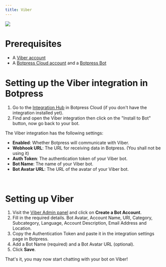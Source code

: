 ```yaml
---
title: Viber
---
```



<img src="./viber.png" />

# Prerequisites

* A [Viber account](https://www.viber.com/)
* A [Botpress Cloud account](https://sso.botpress.cloud) and a [Botpress Bot](https://botpress.com/docs/cloud/getting-started/create-and-publish-your-chatbot/)

# Setting up the Viber integration in Botpress

1. Go to the [Integration Hub](https://app.botpress.cloud/hub) in Botpress Cloud (if you don't have the integration installed yet).
2. Find and open the Viber integration then click on the "Install to Bot" button, now go back to your bot.

The Viber integration has the following settings:

* **Enabled**: Whether Botpress will communicate with Viber.
* **Webhook URL**: The URL for receiving data in Botpress. (You shall not be using it)
* **Auth Token**: The authentication token of your Viber bot.
* **Bot Name**: The name of your Viber bot.
* **Bot Avatar URL**: The URL of the avatar of your Viber bot.

<br />

# Setting up Viber

1. Visit the [Viber Admin panel](https://partners.viber.com/login/) and click on **Create a Bot Account**.
2. Fill in the required details. Bot Avatar, Account Name, URI, Category, Subcategory, Language, Account Description, Email Address and Location.
3. Copy the Authentication Token and paste it in the integration settings page in Botpress.
4. Add a Bot Name (required) and a Bot Avatar URL (optional).
5. Click **Save**.

That's it, you may now start chatting with your bot on Viber!

